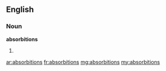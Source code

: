 ==English==

===Noun===
'''absorbitions'''

# {{plural of|absorbition}}

[[ar:absorbitions]]
[[fr:absorbitions]]
[[mg:absorbitions]]
[[my:absorbitions]]